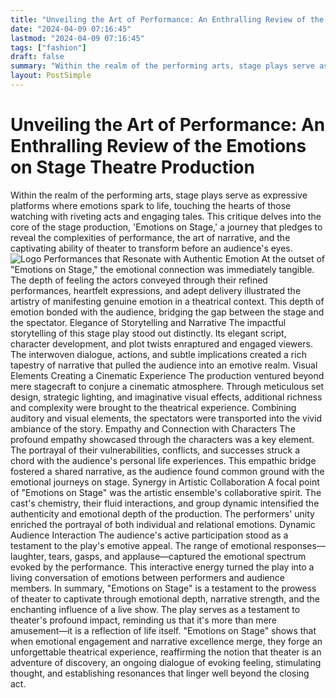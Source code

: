 ```yaml
---
title: "Unveiling the Art of Performance: An Enthralling Review of the Emotions on Stage Theatre Production"
date: "2024-04-09 07:16:45"
lastmod: "2024-04-09 07:16:45"
tags: ["fashion"]
draft: false
summary: "Within the realm of the performing arts, stage plays serve as expressive platforms where emotions spark to life, touching the hearts of those watching with riveting acts and engaging tales. This critique delves into the core of the stage production, 'Emotions on Stage,' a journey that pledges to reveal the complexities of performance, the art of narrative, and the captivating ability of theater to transform before an audience's eyes."
layout: PostSimple
---
```

# Unveiling the Art of Performance: An Enthralling Review of the Emotions on Stage Theatre Production
Within the realm of the performing arts, stage plays serve as expressive platforms where emotions spark to life, touching the hearts of those watching with riveting acts and engaging tales. This critique delves into the core of the stage production, 'Emotions on Stage,' a journey that pledges to reveal the complexities of performance, the art of narrative, and the captivating ability of theater to transform before an audience's eyes.
<img alt="Logo" src="https://cdn.seniorsselection.com/src_image/7a2ace3e8c9ccba17b7c9359c4cfdad0.webp"/>
Performances that Resonate with Authentic Emotion
At the outset of "Emotions on Stage," the emotional connection was immediately tangible. The depth of feeling the actors conveyed through their refined performances, heartfelt expressions, and adept delivery illustrated the artistry of manifesting genuine emotion in a theatrical context. This depth of emotion bonded with the audience, bridging the gap between the stage and the spectator.
Elegance of Storytelling and Narrative
The impactful storytelling of this stage play stood out distinctly. Its elegant script, character development, and plot twists enraptured and engaged viewers. The interwoven dialogue, actions, and subtle implications created a rich tapestry of narrative that pulled the audience into an emotive realm.
Visual Elements Creating a Cinematic Experience
The production ventured beyond mere stagecraft to conjure a cinematic atmosphere. Through meticulous set design, strategic lighting, and imaginative visual effects, additional richness and complexity were brought to the theatrical experience. Combining auditory and visual elements, the spectators were transported into the vivid ambiance of the story.
Empathy and Connection with Characters
The profound empathy showcased through the characters was a key element. The portrayal of their vulnerabilities, conflicts, and successes struck a chord with the audience's personal life experiences. This empathic bridge fostered a shared narrative, as the audience found common ground with the emotional journeys on stage.
Synergy in Artistic Collaboration
A focal point of "Emotions on Stage" was the artistic ensemble's collaborative spirit. The cast's chemistry, their fluid interactions, and group dynamic intensified the authenticity and emotional depth of the production. The performers' unity enriched the portrayal of both individual and relational emotions.
Dynamic Audience Interaction
The audience's active participation stood as a testament to the play's emotive appeal. The range of emotional responses—laughter, tears, gasps, and applause—captured the emotional spectrum evoked by the performance. This interactive energy turned the play into a living conversation of emotions between performers and audience members.
In summary, "Emotions on Stage" is a testament to the prowess of theater to captivate through emotional depth, narrative strength, and the enchanting influence of a live show.
The play serves as a testament to theater's profound impact, reminding us that it's more than mere amusement—it is a reflection of life itself. "Emotions on Stage" shows that when emotional engagement and narrative excellence merge, they forge an unforgettable theatrical experience, reaffirming the notion that theater is an adventure of discovery, an ongoing dialogue of evoking feeling, stimulating thought, and establishing resonances that linger well beyond the closing act.
        
